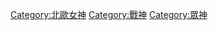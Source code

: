 {{catmore}}
{{Commonscat|Valkyries}}

[[Category:北歐女神|Category:北歐女神]]
[[Category:戰神|Category:戰神]]
[[Category:眾神|Category:眾神]]